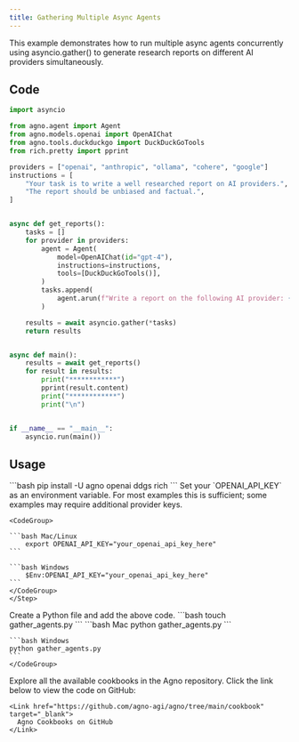 ```yaml
---
title: Gathering Multiple Async Agents
---
```


This example demonstrates how to run multiple async agents concurrently using asyncio.gather() to generate research reports on different AI providers simultaneously.

## Code

```python gather_agents.py
import asyncio

from agno.agent import Agent
from agno.models.openai import OpenAIChat
from agno.tools.duckduckgo import DuckDuckGoTools
from rich.pretty import pprint

providers = ["openai", "anthropic", "ollama", "cohere", "google"]
instructions = [
    "Your task is to write a well researched report on AI providers.",
    "The report should be unbiased and factual.",
]


async def get_reports():
    tasks = []
    for provider in providers:
        agent = Agent(
            model=OpenAIChat(id="gpt-4"),
            instructions=instructions,
            tools=[DuckDuckGoTools()],
        )
        tasks.append(
            agent.arun(f"Write a report on the following AI provider: {provider}")
        )

    results = await asyncio.gather(*tasks)
    return results


async def main():
    results = await get_reports()
    for result in results:
        print("************")
        pprint(result.content)
        print("************")
        print("\n")


if __name__ == "__main__":
    asyncio.run(main())
```

## Usage

<Steps>
  <Snippet file="create-venv-step.mdx" />

  <Step title="Install libraries">
    ```bash
    pip install -U agno openai ddgs rich
    ```
  </Step>

  <Step title="Export your OpenAI API key">
    Set your `OPENAI_API_KEY` as an environment variable. For most examples this is sufficient; some examples may require additional provider keys.

    <CodeGroup>

    ```bash Mac/Linux
        export OPENAI_API_KEY="your_openai_api_key_here"
    ```

    ```bash Windows
        $Env:OPENAI_API_KEY="your_openai_api_key_here"
    ```
    </CodeGroup> 
    </Step>

  <Step title="Create a Python file">
    Create a Python file and add the above code.
    ```bash
    touch gather_agents.py
    ```
  </Step>

  <Step title="Run Agent">
    <CodeGroup>
    ```bash Mac
    python gather_agents.py
    ```
    
    ```bash Windows
    python gather_agents.py
    ```
    </CodeGroup>
  </Step>

  <Step title="Find All Cookbooks">
    Explore all the available cookbooks in the Agno repository. Click the link below to view the code on GitHub:

    <Link href="https://github.com/agno-agi/agno/tree/main/cookbook" target="_blank">
      Agno Cookbooks on GitHub
    </Link>
  </Step>
</Steps>